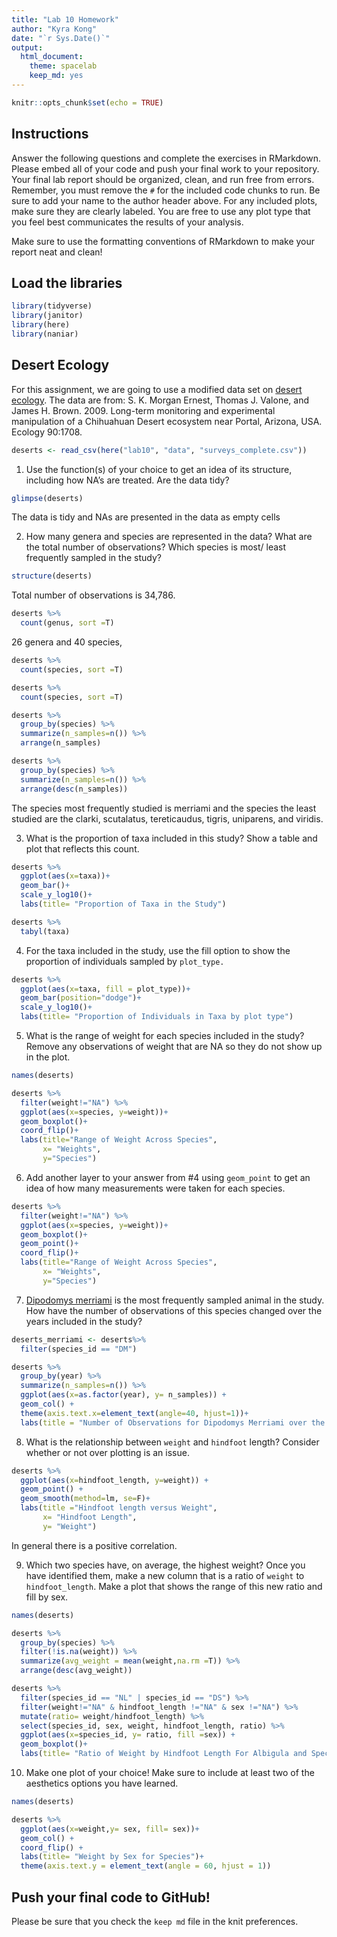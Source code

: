 ```yaml
---
title: "Lab 10 Homework"
author: "Kyra Kong"
date: "`r Sys.Date()`"
output:
  html_document: 
    theme: spacelab
    keep_md: yes
---
```


```r
knitr::opts_chunk$set(echo = TRUE)
```

## Instructions
Answer the following questions and complete the exercises in RMarkdown. Please embed all of your code and push your final work to your repository. Your final lab report should be organized, clean, and run free from errors. Remember, you must remove the `#` for the included code chunks to run. Be sure to add your name to the author header above. For any included plots, make sure they are clearly labeled. You are free to use any plot type that you feel best communicates the results of your analysis.  

Make sure to use the formatting conventions of RMarkdown to make your report neat and clean!  

## Load the libraries
```r
library(tidyverse)
library(janitor)
library(here)
library(naniar)
``` 

## Desert Ecology
For this assignment, we are going to use a modified data set on [desert ecology](http://esapubs.org/archive/ecol/E090/118/). The data are from: S. K. Morgan Ernest, Thomas J. Valone, and James H. Brown. 2009. Long-term monitoring and experimental manipulation of a Chihuahuan Desert ecosystem near Portal, Arizona, USA. Ecology 90:1708.
```r
deserts <- read_csv(here("lab10", "data", "surveys_complete.csv"))
```

1. Use the function(s) of your choice to get an idea of its structure, including how NA's are treated. Are the data tidy?  
```r
glimpse(deserts)
```
The data is tidy and NAs are presented in the data as empty cells

2. How many genera and species are represented in the data? What are the total number of observations? Which species is most/ least frequently sampled in the study?

```r
structure(deserts)
```
Total number of observations is 34,786.
```r
deserts %>% 
  count(genus, sort =T)
```
26 genera and 40 species, 
```r
deserts %>% 
  count(species, sort =T)
```
```r
deserts %>% 
  count(species, sort =T)
```

```r
deserts %>% 
  group_by(species) %>% 
  summarize(n_samples=n()) %>% 
  arrange(n_samples)
```
```r
deserts %>% 
  group_by(species) %>% 
  summarize(n_samples=n()) %>% 
  arrange(desc(n_samples))
```

The species most frequently studied is merriami and the species the least studied are the clarki, scutalatus, tereticaudus, tigris, uniparens, and viridis.

3. What is the proportion of taxa included in this study? Show a table and plot that reflects this count.
```r
deserts %>% 
  ggplot(aes(x=taxa))+
  geom_bar()+
  scale_y_log10()+
  labs(title= "Proportion of Taxa in the Study")
```
```r
deserts %>% 
  tabyl(taxa)
```


4. For the taxa included in the study, use the fill option to show the proportion of individuals sampled by `plot_type.`
```r
deserts %>% 
  ggplot(aes(x=taxa, fill = plot_type))+
  geom_bar(position="dodge")+
  scale_y_log10()+
  labs(title= "Proportion of Individuals in Taxa by plot type")
```

5. What is the range of weight for each species included in the study? Remove any observations of weight that are NA so they do not show up in the plot.
```r
names(deserts)
```

```r
deserts %>% 
  filter(weight!="NA") %>% 
  ggplot(aes(x=species, y=weight))+
  geom_boxplot()+
  coord_flip()+
  labs(title="Range of Weight Across Species",
       x= "Weights",
       y="Species")
```

6. Add another layer to your answer from #4 using `geom_point` to get an idea of how many measurements were taken for each species.
```r
deserts %>% 
  filter(weight!="NA") %>% 
  ggplot(aes(x=species, y=weight))+
  geom_boxplot()+
  geom_point()+
  coord_flip()+
  labs(title="Range of Weight Across Species",
       x= "Weights",
       y="Species")
```

7. [Dipodomys merriami](https://en.wikipedia.org/wiki/Merriam's_kangaroo_rat) is the most frequently sampled animal in the study. How have the number of observations of this species changed over the years included in the study?
```r
deserts_merriami <- deserts%>% 
  filter(species_id == "DM")
```

```r
deserts %>% 
  group_by(year) %>% 
  summarize(n_samples=n()) %>% 
  ggplot(aes(x=as.factor(year), y= n_samples)) +
  geom_col() +
  theme(axis.text.x=element_text(angle=40, hjust=1))+
  labs(title = "Number of Observations for Dipodomys Merriami over the years", y= "Number of Observations", x = "Year")
```


8. What is the relationship between `weight` and `hindfoot` length? Consider whether or not over plotting is an issue.

```r
deserts %>% 
  ggplot(aes(x=hindfoot_length, y=weight)) +
  geom_point() +
  geom_smooth(method=lm, se=F)+
  labs(title ="Hindfoot length versus Weight",
       x= "Hindfoot Length",
       y= "Weight")
```
In general there is a positive correlation.

9. Which two species have, on average, the highest weight? Once you have identified them, make a new column that is a ratio of `weight` to `hindfoot_length`. Make a plot that shows the range of this new ratio and fill by sex.

```r
names(deserts)
```

```r
deserts %>% 
  group_by(species) %>% 
  filter(!is.na(weight)) %>% 
  summarize(avg_weight = mean(weight,na.rm =T)) %>% 
  arrange(desc(avg_weight))
```
```r
deserts %>% 
  filter(species_id == "NL" | species_id == "DS") %>% 
  filter(weight!="NA" & hindfoot_length !="NA" & sex !="NA") %>% 
  mutate(ratio= weight/hindfoot_length) %>% 
  select(species_id, sex, weight, hindfoot_length, ratio) %>% 
  ggplot(aes(x=species_id, y= ratio, fill =sex)) +
  geom_boxplot()+
  labs(title= "Ratio of Weight by Hindfoot Length For Albigula and Spectabilis", x= "species", y ="Weight/Hindfoot Length")
```



10. Make one plot of your choice! Make sure to include at least two of the aesthetics options you have learned.

```r
names(deserts)
```
```r
deserts %>% 
  ggplot(aes(x=weight,y= sex, fill= sex))+
  geom_col() +
  coord_flip() +
  labs(title= "Weight by Sex for Species")+
  theme(axis.text.y = element_text(angle = 60, hjust = 1))
```


## Push your final code to GitHub!
Please be sure that you check the `keep md` file in the knit preferences. 